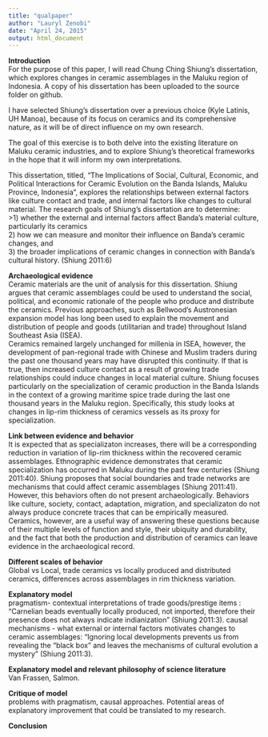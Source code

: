 ```yaml
---
title: "qualpaper"
author: "Lauryl Zenobi"
date: "April 24, 2015"
output: html_document
---
```

**Introduction**  
For the purpose of this paper, I will read Chung Ching Shiung's dissertation, which explores changes in ceramic assemblages in the Maluku region of Indonesia. A copy of his dissertation has been uploaded to the source folder on github.  

I have selected Shiung's dissertation over a previous choice (Kyle Latinis, UH Manoa), because of its focus on ceramics and its comprehensive nature, as it will be of direct influence on my own research. 

The goal of this exercise is to both delve into the existing literature on Maluku ceramic industries, and to explore Shiung's theoretical frameworks in the hope that it will inform my own interpretations. 

This dissertation, titled, "The Implications of Social, Cultural, Economic, and Political Interactions for Ceramic Evolution on the Banda Islands, Maluku Province, Indonesia", explores the relationships between external factors like culture contact and trade, and internal factors like changes to cultural material. The research goals of Shiung's dissertation are to determine:  
  >1) whether the external and internal factors affect Banda’s material culture, particularly its ceramics   
  2) how we can measure and monitor their influence on Banda’s ceramic changes, and   
  3) the broader implications of ceramic changes in connection with Banda’s cultural history. (Shiung 2011:6)

**Archaeological evidence**  
Ceramic materials are the unit of analysis for this dissertation. Shiung argues that ceramic assemblages could be used to understand the social, political, and economic rationale of the people who produce and distribute the ceramics. Previous approaches, such as Bellwood's Austronesian expansion model has long been used to explain the movement and distribution of people and goods (utilitarian and trade) throughout Island Southeast Asia (ISEA).   
Ceramics remained largely unchanged for millenia in ISEA, however, the development of pan-regional trade with Chinese and Muslim traders during the past one thousand years may have disrupted this continuity. If that is true, then increased culture contact as a result of growing trade relationships could induce changes in local material culture. Shiung focuses particularly on the specialization of ceramic production in the Banda Islands in the context of a growing maritime spice trade during the last one thousand years in the Maluku region. Specifically, this study looks at changes in lip-rim thickness of ceramics vessels as its proxy for specialization.

**Link between evidence and behavior**  
It is expected that as specializaton increases, there will be a corresponding reduction in variation of lip-rim thickness within the recovered ceramic assemblages. Ethnographic evidence demonstrates that ceramic specialization has occurred in Maluku during the past few centuries (Shiung 2011:40). Shiung proposes that social boundaries and trade networks are mechanisms that could affect ceramic assemblages (Shiung 2011:41). However, this behaviors often do not present archaeologically.  Behaviors like culture, society, contact, adaptation, migration, and specializaton do not always produce concrete traces that can be empirically measured. Ceramics, however, are a useful way of answering these questions because of their multiple levels of function and style, their ubiquity and durability, and the fact that both the production and distribution of ceramics can leave evidence in the archaeological record. 

**Different scales of behavior**  
Global vs Local, trade ceramics vs locally produced and distributed ceramics, differences across assemblages in rim thickness variation.  

**Explanatory model**  
pragmatism- contextual interpretations of trade goods/prestige items : "Carnelian beads eventually locally produced, not imported, therefore their presence does not always indicate indianization" (Shiung 2011:3).
causal mechanisms - what external or internal factors motivates changes to ceramic assemblages: "Ignoring local developments prevents us from revealing the “black box” and leaves the mechanisms of cultural evolution a mystery” (Shiung 2011:3). 

**Explanatory model and relevant philosophy of science literature**  
Van Frassen, Salmon. 

**Critique of model**  
problems with pragmatism, causal approaches. Potential areas of explanatory improvement that could be translated to my research. 

**Conclusion**    

